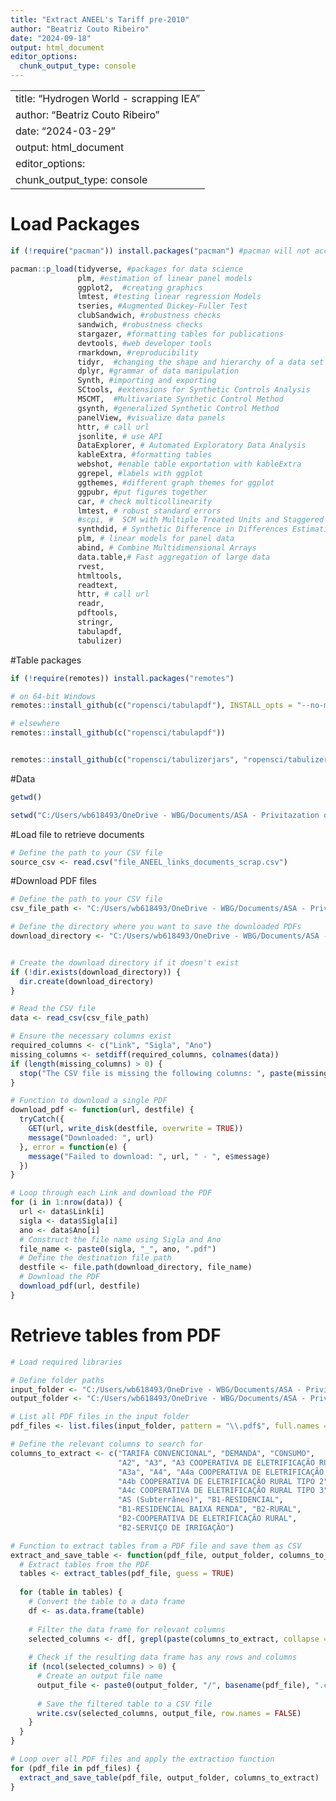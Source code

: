 ```yaml
---
title: "Extract ANEEL's Tariff pre-2010"
author: "Beatriz Couto Ribeiro"
date: "2024-09-18"
output: html_document
editor_options: 
  chunk_output_type: console
---
```


---
title: "Hydrogen World - scrapping IEA"
author: "Beatriz Couto Ribeiro"
date: "2024-03-29"
output: html_document
editor_options: 
  chunk_output_type: console
---

# Load Packages
```r


if (!require("pacman")) install.packages("pacman") #pacman will not accept a character vector so the same packages are repeated

pacman::p_load(tidyverse, #packages for data science
               plm, #estimation of linear panel models
               ggplot2,  #creating graphics
               lmtest, #testing linear regression Models
               tseries, #Augmented Dickey-Fuller Test
               clubSandwich, #robustness checks
               sandwich, #robustness checks
               stargazer, #formatting tables for publications
               devtools, #web developer tools 
               rmarkdown, #reproducibility
               tidyr,  #changing the shape and hierarchy of a data set
               dplyr, #grammar of data manipulation
               Synth, #importing and exporting
               SCtools, #extensions for Synthetic Controls Analysis
               MSCMT,  #Multivariate Synthetic Control Method
               gsynth, #generalized Synthetic Control Method
               panelView, #visualize data panels
               httr, # call url
               jsonlite, # use API
               DataExplorer, # Automated Exploratory Data Analysis
               kableExtra, #formatting tables
               webshot, #enable table exportation with kableExtra
               ggrepel, #labels with ggplot
               ggthemes, #different graph themes for ggplot
               ggpubr, #put figures together
               car, # check multicollinearity
               lmtest, # robust standard errors
               #scpi, #  SCM with Multiple Treated Units and Staggered Adoption
               synthdid, # Synthetic Difference in Differences Estimation
               plm, # linear models for panel data
               abind, # Combine Multidimensional Arrays
               data.table,# Fast aggregation of large data
               rvest,
               htmltools,
               readtext,
               httr, # call url
               readr,
               pdftools,
               stringr,
               tabulapdf,
               tabulizer) 

```


#Table packages
```r

if (!require(remotes)) install.packages("remotes")

# on 64-bit Windows
remotes::install_github(c("ropensci/tabulapdf"), INSTALL_opts = "--no-multiarch")

# elsewhere
remotes::install_github(c("ropensci/tabulapdf"))


remotes::install_github(c("ropensci/tabulizerjars", "ropensci/tabulizer"), INSTALL_opts = "--no-multiarch")

```



#Data
```r

getwd()

setwd("C:/Users/wb618493/OneDrive - WBG/Documents/ASA - Privitazation of Distribution/Brazil/Data")

```

#Load file to retrieve documents 
```r

# Define the path to your CSV file
source_csv <- read.csv("file_ANEEL_links_documents_scrap.csv")

```

#Download PDF files
```r

# Define the path to your CSV file
csv_file_path <- "C:/Users/wb618493/OneDrive - WBG/Documents/ASA - Privitazation of Distribution/Brazil/Data/file_ANEEL_Links_documents_scrap.csv"

# Define the directory where you want to save the downloaded PDFs
download_directory <- "C:/Users/wb618493/OneDrive - WBG/Documents/ASA - Privitazation of Distribution/Brazil/Data/ANEEL_tariff_documents"


# Create the download directory if it doesn't exist
if (!dir.exists(download_directory)) {
  dir.create(download_directory)
}

# Read the CSV file
data <- read_csv(csv_file_path)

# Ensure the necessary columns exist
required_columns <- c("Link", "Sigla", "Ano")
missing_columns <- setdiff(required_columns, colnames(data))
if (length(missing_columns) > 0) {
  stop("The CSV file is missing the following columns: ", paste(missing_columns, collapse = ", "))
}

# Function to download a single PDF
download_pdf <- function(url, destfile) {
  tryCatch({
    GET(url, write_disk(destfile, overwrite = TRUE))
    message("Downloaded: ", url)
  }, error = function(e) {
    message("Failed to download: ", url, " - ", e$message)
  })
}

# Loop through each Link and download the PDF
for (i in 1:nrow(data)) {
  url <- data$Link[i]
  sigla <- data$Sigla[i]
  ano <- data$Ano[i]
  # Construct the file name using Sigla and Ano
  file_name <- paste0(sigla, "_", ano, ".pdf")
  # Define the destination file path
  destfile <- file.path(download_directory, file_name)
  # Download the PDF
  download_pdf(url, destfile)
}

```

# Retrieve tables from PDF
```r

# Load required libraries

# Define folder paths
input_folder <- "C:/Users/wb618493/OneDrive - WBG/Documents/ASA - Privitazation of Distribution/Brazil/Data/ANEEL_tariff_documents"
output_folder <- "C:/Users/wb618493/OneDrive - WBG/Documents/ASA - Privitazation of Distribution/Brazil/Data/ANEEL_tariff_csv"

# List all PDF files in the input folder
pdf_files <- list.files(input_folder, pattern = "\\.pdf$", full.names = TRUE)

# Define the relevant columns to search for
columns_to_extract <- c("TARIFA CONVENCIONAL", "DEMANDA", "CONSUMO", 
                        "A2", "A3", "A3 COOPERATIVA DE ELETRIFICAÇÃO RURAL", 
                        "A3a", "A4", "A4a COOPERATIVA DE ELETRIFICAÇÃO RURAL TIPO 1", 
                        "A4b COOPERATIVA DE ELETRIFICAÇÃO RURAL TIPO 2", 
                        "A4c COOPERATIVA DE ELETRIFICAÇÃO RURAL TIPO 3", 
                        "AS (Subterrâneo)", "B1-RESIDENCIAL", 
                        "B1-RESIDENCIAL BAIXA RENDA", "B2-RURAL", 
                        "B2-COOPERATIVA DE ELETRIFICAÇÃO RURAL", 
                        "B2-SERVIÇO DE IRRIGAÇÃO")

# Function to extract tables from a PDF file and save them as CSV
extract_and_save_table <- function(pdf_file, output_folder, columns_to_extract) {
  # Extract tables from the PDF
  tables <- extract_tables(pdf_file, guess = TRUE)
  
  for (table in tables) {
    # Convert the table to a data frame
    df <- as.data.frame(table)
    
    # Filter the data frame for relevant columns
    selected_columns <- df[, grepl(paste(columns_to_extract, collapse = "|"), df)]
    
    # Check if the resulting data frame has any rows and columns
    if (ncol(selected_columns) > 0) {
      # Create an output file name
      output_file <- paste0(output_folder, "/", basename(pdf_file), ".csv")
      
      # Save the filtered table to a CSV file
      write.csv(selected_columns, output_file, row.names = FALSE)
    }
  }
}

# Loop over all PDF files and apply the extraction function
for (pdf_file in pdf_files) {
  extract_and_save_table(pdf_file, output_folder, columns_to_extract)
}


```

